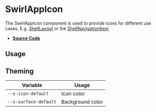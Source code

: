
<Meta title="Components/SwirlAppIcon" />

# SwirlAppIcon

The SwirlAppIcon component is used to provide icons for different use cases.
E.g. [ShellLayout](?path=/docs/components-swirlshelllayout--swirl-shell-layout)
or the
[ShellNavigationItem](?path=/docs/components-swirlshellnavigationitem--swirl-shell-navigation-item)

- **[Source Code](https://github.com/flip-corp/swirl/tree/main/packages/swirl-components/src/components/swirl-app-icon)**

## Usage

<Canvas withSource="open">
  <Story id="components-swirlappicon--swirl-app-icon" />
</Canvas>

<ArgsTable story="." />

## Theming

| Variable              | Usage            |
| --------------------- | ---------------- |
| `--s-icon-default`    | Icon color       |
| `--s-surface-default` | Background color |
